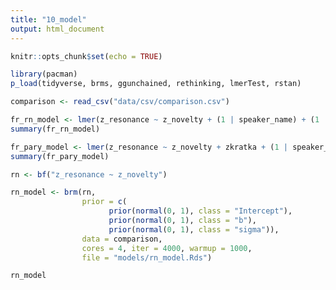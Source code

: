 ```yaml
---
title: "10_model"
output: html_document
---
```


```r
knitr::opts_chunk$set(echo = TRUE)

library(pacman)
p_load(tidyverse, brms, ggunchained, rethinking, lmerTest, rstan)
```

```r
comparison <- read_csv("data/csv/comparison.csv") 
```


```r
fr_rn_model <- lmer(z_resonance ~ z_novelty + (1 | speaker_name) + (1 | zkratka), data = comparison)
summary(fr_rn_model)

fr_pary_model <- lmer(z_resonance ~ z_novelty + zkratka + (1 | speaker_name), data = comparison)
summary(fr_pary_model)
```

```r
rn <- bf("z_resonance ~ z_novelty")

rn_model <- brm(rn, 
                prior = c(
                      prior(normal(0, 1), class = "Intercept"),
                      prior(normal(0, 1), class = "b"),
                      prior(normal(0, 1), class = "sigma")),
                data = comparison,
                cores = 4, iter = 4000, warmup = 1000,
                file = "models/rn_model.Rds")

rn_model
```

